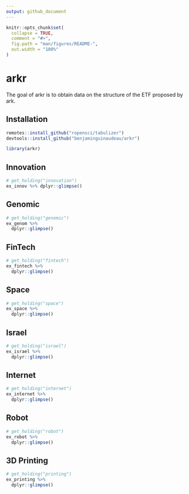 ```yaml
---
output: github_document
---
```


<!-- README.md is generated from README.Rmd. Please edit that file -->

```r
knitr::opts_chunk$set(
  collapse = TRUE,
  comment = "#>",
  fig.path = "man/figures/README-",
  out.width = "100%"
)
```

# arkr

<!-- badges: start -->
<!-- badges: end -->

The goal of arkr is to obtain data on the structure of the ETF proposed by ark.

## Installation

``` r
remotes::install_github("ropensci/tabulizer")
devtools::install_github("benjaminguinaudeau/arkr")
```

```r
library(arkr)
```


## Innovation

```r
# get_holding("innovation")
ex_innov %>% dplyr::glimpse()
```

## Genomic

```r
# get_holding("genomic") 
ex_genom %>%
  dplyr::glimpse()
```

## FinTech

```r
# get_holding("fintech") 
ex_fintech %>%
  dplyr::glimpse()
```

## Space

```r
# get_holding("space") 
ex_space %>%
  dplyr::glimpse()
```

## Israel

```r
# get_holding("israel") 
ex_israel %>%
  dplyr::glimpse()
```

## Internet

```r
# get_holding("internet") 
ex_internet %>%
  dplyr::glimpse()
```

## Robot

```r
# get_holding("robot") 
ex_robot %>%
  dplyr::glimpse()
```

## 3D Printing

```r
# get_holding("printing") 
ex_printing %>%
  dplyr::glimpse()
```
